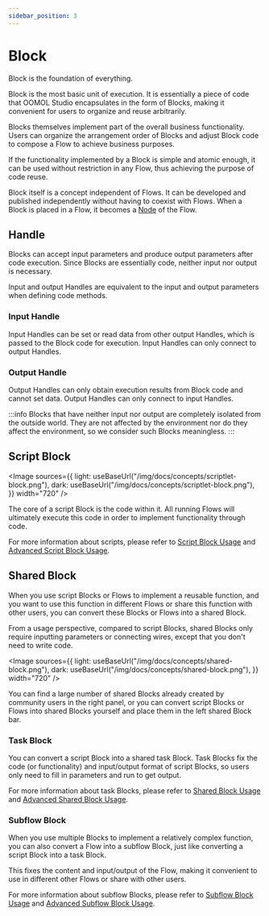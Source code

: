 ```yaml
---
sidebar_position: 3
---
```



# Block

Block is the foundation of everything.

Block is the most basic unit of execution. It is essentially a piece of code that OOMOL Studio encapsulates in the form of Blocks, making it convenient for users to organize and reuse arbitrarily.

Blocks themselves implement part of the overall business functionality. Users can organize the arrangement order of Blocks and adjust Block code to compose a Flow to achieve business purposes.

If the functionality implemented by a Block is simple and atomic enough, it can be used without restriction in any Flow, thus achieving the purpose of code reuse.

Block itself is a concept independent of Flows. It can be developed and published independently without having to coexist with Flows. When a Block is placed in a Flow, it becomes a [Node](/docs/concepts/node) of the Flow.

## Handle

Blocks can accept input parameters and produce output parameters after code execution. Since Blocks are essentially code, neither input nor output is necessary.

Input and output Handles are equivalent to the input and output parameters when defining code methods.

### Input Handle

Input Handles can be set or read data from other output Handles, which is passed to the Block code for execution. Input Handles can only connect to output Handles.

### Output Handle

Output Handles can only obtain execution results from Block code and cannot set data. Output Handles can only connect to input Handles.

:::info
Blocks that have neither input nor output are completely isolated from the outside world. They are not affected by the environment nor do they affect the environment, so we consider such Blocks meaningless.
:::

## Script Block

<Image
  sources={{
    light: useBaseUrl("/img/docs/concepts/scriptlet-block.png"),
    dark: useBaseUrl("/img/docs/concepts/scriptlet-block.png"),
  }}
  width="720"
/>

The core of a script Block is the code within it. All running Flows will ultimately execute this code in order to implement functionality through code.

For more information about scripts, please refer to [Script Block Usage](/docs/studio-usage-guide/block/scriptlet-block) and [Advanced Script Block Usage](/docs/advanced-guide/block-advanced-usage/advanced-scriptlet-block).

## Shared Block

When you use script Blocks or Flows to implement a reusable function, and you want to use this function in different Flows or share this function with other users, you can convert these Blocks or Flows into a shared Block.

From a usage perspective, compared to script Blocks, shared Blocks only require inputting parameters or connecting wires, except that you don't need to write code.

<Image
  sources={{
    light: useBaseUrl("/img/docs/concepts/shared-block.png"),
    dark: useBaseUrl("/img/docs/concepts/shared-block.png"),
  }}
  width="720"
/>

You can find a large number of shared Blocks already created by community users in the right panel, or you can convert script Blocks or Flows into shared Blocks yourself and place them in the left shared Block bar.

### Task Block

You can convert a script Block into a shared task Block. Task Blocks fix the code (or functionality) and input/output format of script Blocks, so users only need to fill in parameters and run to get output.

For more information about task Blocks, please refer to [Shared Block Usage](/docs/studio-usage-guide/block/shared-block) and [Advanced Shared Block Usage](/docs/advanced-guide/block-advanced-usage/advanced-shared-block).

### Subflow Block

When you use multiple Blocks to implement a relatively complex function, you can also convert a Flow into a subflow Block, just like converting a script Block into a task Block.

This fixes the content and input/output of the Flow, making it convenient to use in different other Flows or share with other users.

For more information about subflow Blocks, please refer to [Subflow Block Usage](/docs/studio-usage-guide/block/subflow-block) and [Advanced Subflow Block Usage](/docs/advanced-guide/block-advanced-usage/advanced-subflow-block).
